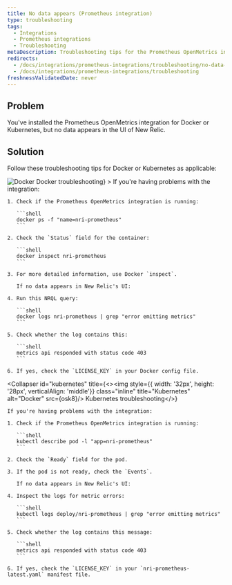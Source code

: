 ```yaml
---
title: No data appears (Prometheus integration)
type: troubleshooting
tags:
  - Integrations
  - Prometheus integrations
  - Troubleshooting
metaDescription: Troubleshooting tips for the Prometheus OpenMetrics integration for Docker or Kubernetes if no data appears in New Relic's UI.
redirects:
  - /docs/integrations/prometheus-integrations/troubleshooting/no-data-appears-prometheus-integration
  - /docs/integrations/prometheus-integrations/troubleshooting
freshnessValidatedDate: never
---
```




## Problem

You've installed the Prometheus OpenMetrics integration for Docker or Kubernetes, but no data appears in the UI of New Relic.

## Solution

Follow these troubleshooting tips for Docker or Kubernetes as applicable:

<CollapserGroup>
  <Collapser
    id="docker"
    title={<><img style={{ width: '32px', height: '28px', verticalAlign: 'middle'}} class="inline" title="Docker" alt="Docker" src={osDocker}/> Docker troubleshooting</>}
  >
    If you're having problems with the integration:

    1. Check if the Prometheus OpenMetrics integration is running:

       ```shell
       docker ps -f "name=nri-prometheus"
       ```

    2. Check the `Status` field for the container:

       ```shell
       docker inspect nri-prometheus
       ```

    3. For more detailed information, use Docker `inspect`.

       If no data appears in New Relic's UI:

    4. Run this NRQL query:

       ```shell
       docker logs nri-prometheus | grep "error emitting metrics"
       ```

    5. Check whether the log contains this:

       ```shell
       metrics api responded with status code 403
       ```

    6. If yes, check the `LICENSE_KEY` in your Docker config file.
  </Collapser>

  <Collapser
    id="kubernetes"
    title={<><img style={{ width: '32px', height: '28px', verticalAlign: 'middle'}} class="inline" title="Kubernetes" alt="Docker" src={osk8}/> Kubernetes troubleshooting</>}
  >
    If you're having problems with the integration:

    1. Check if the Prometheus OpenMetrics integration is running:

       ```shell
       kubectl describe pod -l "app=nri-prometheus"
       ```

    2. Check the `Ready` field for the pod.

    3. If the pod is not ready, check the `Events`.

       If no data appears in New Relic's UI:

    4. Inspect the logs for metric errors:

       ```shell
       kubectl logs deploy/nri-prometheus | grep "error emitting metrics"
       ```

    5. Check whether the log contains this message:

       ```shell
       metrics api responded with status code 403
       ```

    6. If yes, check the `LICENSE_KEY` in your `nri-prometheus-latest.yaml` manifest file.
  </Collapser>
</CollapserGroup>
